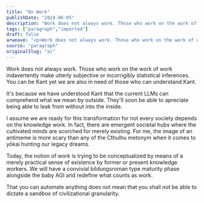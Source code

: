```yaml
---
title: "On Work"
publishDate: "2024-06-05"
description: "Work does not always work. Those who work on the work of work indavertently make utterly subjective or incorrigibly statistical inferences. You can b......"
tags: ["paragraph","imported"]
draft: false
arweave: "<p>Work does not always work. Those who work on the work of work indavertently make utterly subjective or incorrigibly statistical inferences. You can be Kant yet we are also in need of those who can understand Kant. </p><p>It's because we have understood Kant that the current LLMs can comprehend what we mean by outside. They'll soon be able to apreciate being able to leak from without into the inside.</p><p>I assume we are ready for this transformation for not every society depends on the knowledge work. In fact, there are emergent societal hubs where the cultivated minds are scorched for merely existing. For me, the image of an antimeme is more scary than any of the Cthulhu metonym when it comes to yōkai hunting our legacy dreams. </p><p>Today, the notion of work is trying to be conceptualized by means of a merely practical sense of existence by former or present knowledge workers. We will have a convivial bildungsroman type maturity phase alongside the baby AGI and redefine what counts as work. </p><p>That you can automate anything does not mean that you shall not be able to dictate a sandbox of civilizational granularity.</p>"
source: "paragraph"
originalSlug: "ai̇"
---
```


Work does not always work. Those who work on the work of work indavertently make utterly subjective or incorrigibly statistical inferences. You can be Kant yet we are also in need of those who can understand Kant. 

It's because we have understood Kant that the current LLMs can comprehend what we mean by outside. They'll soon be able to apreciate being able to leak from without into the inside.

I assume we are ready for this transformation for not every society depends on the knowledge work. In fact, there are emergent societal hubs where the cultivated minds are scorched for merely existing. For me, the image of an antimeme is more scary than any of the Cthulhu metonym when it comes to yōkai hunting our legacy dreams. 

Today, the notion of work is trying to be conceptualized by means of a merely practical sense of existence by former or present knowledge workers. We will have a convivial bildungsroman type maturity phase alongside the baby AGI and redefine what counts as work. 

That you can automate anything does not mean that you shall not be able to dictate a sandbox of civilizational granularity.